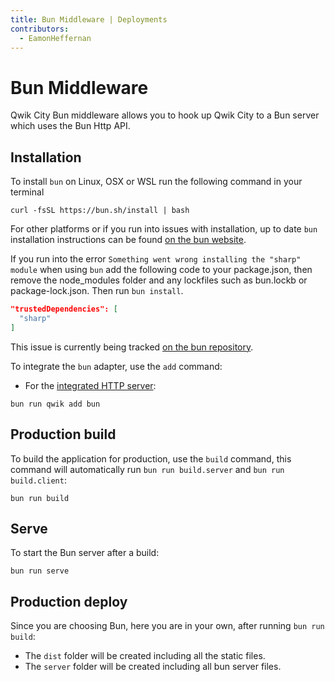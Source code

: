 ```yaml
---
title: Bun Middleware | Deployments
contributors:
  - EamonHeffernan
---
```


# Bun Middleware

Qwik City Bun middleware allows you to hook up Qwik City to a Bun server which uses the Bun Http API.

## Installation

To install `bun` on Linux, OSX or WSL run the following command in your terminal

```shell
curl -fsSL https://bun.sh/install | bash 
```

For other platforms or if you run into issues with installation, up to date `bun` installation instructions can be found [on the bun website](https://bun.sh/docs/installation).

If you run into the error `Something went wrong installing the "sharp" module` when using `bun` add the following code to your package.json, then remove the node_modules folder and any lockfiles such as bun.lockb or package-lock.json. Then run `bun install`.

```json
"trustedDependencies": [ 
  "sharp"
]
```
This issue is currently being tracked [on the bun repository](https://github.com/oven-sh/bun/issues/3783).

To integrate the `bun` adapter, use the `add` command:

- For the [integrated HTTP server](https://bun.sh/docs/api/http):

```shell
bun run qwik add bun
```

## Production build

To build the application for production, use the `build` command, this command will automatically run `bun run build.server` and `bun run build.client`:

```shell
bun run build
```

## Serve

To start the Bun server after a build:

```shell
bun run serve
```

## Production deploy

Since you are choosing Bun, here you are in your own, after running `bun run build`:

- The `dist` folder will be created including all the static files.
- The `server` folder will be created including all bun server files.
